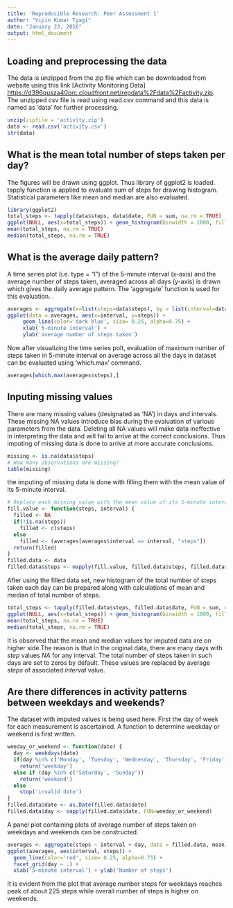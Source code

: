 ```yaml
---
title: 'Reproducible Research: Peer Assessment 1'
author: "Vipin Kumar Tyagi"
date: "January 23, 2016"
output: html_document
---
```


##  Loading and preprocessing the data

The data is unzipped from the zip file which can be downloaded from website using this link [Activity Monitoring Data] <https://d396qusza40orc.cloudfront.net/repdata%2Fdata%2Factivity.zip>. The unzipped csv file is read using read.csv command and this data is named as 'data' for further processing. 

```r
unzip(zipfile = 'activity.zip')
data <- read.csv('activity.csv')
str(data)
```

## What is the mean total number of steps taken per day?

The figures will be drawn using ggplot. Thus library of ggplot2 is loaded. tapply function is applied to evaluate sum of steps for drawing histogram. Statistical parameters like mean and median are also evaluated.

```r
library(ggplot2)
total_steps <- tapply(data$steps, data$date, FUN = sum, na.rm = TRUE)
ggplot(NULL, aes(x=total_steps)) + geom_histogram(binwidth = 1000, fill='cornsilk',color='grey60',size=0.2,alpha=0.9)
mean(total_steps, na.rm = TRUE)
median(total_steps, na.rm = TRUE)
```
## What is the average daily pattern?

A time series plot (i.e. type = "l") of the 5-minute interval (x-axis) and the average number of steps taken, averaged across all days (y-axis) is drawn which gives the daily average pattern. The 'aggregate' function is used for this evaluation.
. 
```r
averages <- aggregate(x=list(steps=data$steps), by = list(interval=data$interval), FUN = mean, na.rm = TRUE)
ggplot(data = averages, aes(x=interval, y=steps)) +
     geom_line(color='dark blue', size= 0.25, alpha=0.75) +
     xlab('5-minute interval') +
     ylab('average number of steps taken')
```

Now after visualizing the time series polt, evaluation of maximum number of steps taken in 5-minute interval on average across all the days in dataset can be evaluated using 'which.max' command.

```r
averages[which.max(averages$steps),]
```

## Inputing missing values

There are many missing values (designated as 'NA') in days and intervals. These missing NA values introduce bias during the evaluation of various parameters from the data. Deleting all NA values will make data ineffective in interpreting the data and will fail to arrive at the correct conclusions. Thus imputing  of missing data is done to arrive at more accurate conclusions.

```r
missing <- is.na(data$steps)
# How many observations are missing?
table(missing)
```
the imputing of missing data is done with filling them with the mean value of its 5-minute interval.


```r
# Replace each missing value with the mean value of its 5-minute interval
fill.value <- function(steps, interval) {
  filled <- NA
  if(!is.na(steps))
    filled <- c(steps)
  else
    filled <- (averages[averages$interval == interval, "steps"])
  return(filled)
} 
filled.data <- data
filled.data$steps <- mapply(fill.value, filled.data$steps, filled.data$interval)
```

After using the filled data set, new histogram of the total number of steps taken each day can be prepared along with calculations of mean and median of total number of steps.

```r
total_steps <- tapply(filled.data$steps, filled.data$date, FUN = sum, na.rm = TRUE)
ggplot(NULL, aes(x=total_steps)) + geom_histogram(binwidth = 1000, fill='cornsilk',color='grey60',size=0.2,alpha=0.9)
mean(total_steps, na.rm = TRUE)
median(total_steps, na.rm = TRUE)
```
It is observed that the mean and median values for imputed data are on higher side.The reason is that in the original data, there are many days with *step* values *NA* for any interval. The total number of steps taken in such days are set to zeros by default. These values are replaced by average *steps* of associated *interval* value.

## Are there differences in activity patterns between weekdays and weekends?

The dataset with imputed values is being used here. First the day of week for each measurement is ascertained. A function to determine weekday or weekend is first written.

```r
weeday_or_weekend <- function(date) {
  day <- weekdays(date)
  if(day %in% c('Monday', 'Tuesday', 'Wednesday', 'Thursday', 'Friday'))
    return('weekday')
  else if (day %in% c('Saturday', 'Sunday'))
    return('weekend')
  else
    stop('invalid date')
}
filled.data$date <- as.Date(filled.data$date)
filled.data$day <- sapply(filled.data$date, FUN=weeday_or_weekend)
```

A panel plot containing plots of average number of steps taken on weekdays and weekends can be constructed.

```r
averages <- aggregate(steps ~ interval + day, data = filled.data, mean)
ggplot(averages, aes(interval, steps)) +
  geom_line(color='red', size= 0.25, alpha=0.75) + 
  facet_grid(day ~ .) +
  xlab('5-minute interval') + ylab('Number of steps')
```

It is evident from the plot that average number steps for weekdays reaches peak of about 225 steps while overall number of steps is higher on weekends.
